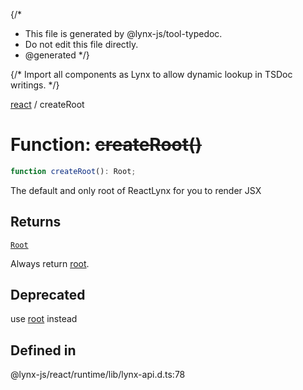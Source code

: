 {/\*

- This file is generated by @lynx-js/tool-typedoc.
- Do not edit this file directly.
- @generated
  \*/}

{/* Import all components as Lynx to allow dynamic lookup in TSDoc writings. */}

[react](/api/react/index.mdx) / createRoot

# Function: ~~createRoot()~~

```ts
function createRoot(): Root;
```

The default and only root of ReactLynx for you to render JSX

## Returns

[`Root`](/api/react/Interface.Root.mdx)

Always return [root](/api/react/Variable.root.mdx).

## Deprecated

use [root](/api/react/Variable.root.mdx) instead

## Defined in

@lynx-js/react/runtime/lib/lynx-api.d.ts:78
